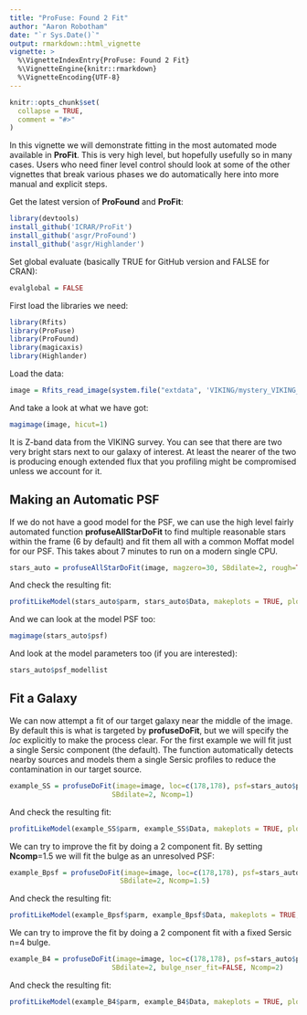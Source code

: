 ```yaml
---
title: "ProFuse: Found 2 Fit"
author: "Aaron Robotham"
date: "`r Sys.Date()`"
output: rmarkdown::html_vignette
vignette: >
  %\VignetteIndexEntry{ProFuse: Found 2 Fit}
  %\VignetteEngine{knitr::rmarkdown}
  %\VignetteEncoding{UTF-8}
---
```


```r
knitr::opts_chunk$set(
  collapse = TRUE,
  comment = "#>"
)
```

In this vignette we will demonstrate fitting in the most automated mode available in **ProFit**. This is very high level, but hopefully usefully so in many cases. Users who need finer level control should look at some of the other vignettes that break various phases we do automatically here into more manual and explicit steps.

Get the latest version of **ProFound** and **ProFit**:

```r
library(devtools)
install_github('ICRAR/ProFit')
install_github('asgr/ProFound')
install_github('asgr/Highlander')
```

Set global evaluate (basically TRUE for GitHub version and FALSE for CRAN):

```r
evalglobal = FALSE
```

First load the libraries we need:

```r
library(Rfits)
library(ProFuse)
library(ProFound)
library(magicaxis)
library(Highlander)
```

Load the data:

```r
image = Rfits_read_image(system.file("extdata", 'VIKING/mystery_VIKING_Z.fits', package="ProFound"))$imDat
```

And take a look at what we have got:

```r
magimage(image, hicut=1)
```

It is Z-band data from the VIKING survey. You can see that there are two very bright stars next to our galaxy of interest. At least the nearer of the two is producing enough extended flux that you profiling might be compromised unless we account for it.

## Making an Automatic PSF

If we do not have a good model for the PSF, we can use the high level fairly automated function **profuseAllStarDoFit** to find multiple reasonable stars within the frame (6 by default) and fit them all with a common Moffat model for our PSF. This takes about 7 minutes to run on a modern single CPU.

```r
stars_auto = profuseAllStarDoFit(image, magzero=30, SBdilate=2, rough=TRUE)
```

And check the resulting fit:

```r
profitLikeModel(stars_auto$parm, stars_auto$Data, makeplots = TRUE, plotchisq = TRUE)
```

And we can look at the model PSF too:

```r
magimage(stars_auto$psf)
```

And look at the model parameters too (if you are interested):

```r
stars_auto$psf_modellist
```

## Fit a Galaxy

We can now attempt a fit of our target galaxy near the middle of the image. By default this is what is targeted by **profuseDoFit**, but we will specify the *loc* explicitly to make the process clear. For the first example we will fit just a single Sersic component (the default). The function automatically detects nearby sources and models them a single Sersic profiles to reduce the contamination in our target source.

```r
example_SS = profuseDoFit(image=image, loc=c(178,178), psf=stars_auto$psf, magzero=30,
                         SBdilate=2, Ncomp=1)
```

And check the resulting fit:

```r
profitLikeModel(example_SS$parm, example_SS$Data, makeplots = TRUE, plotchisq = TRUE)
```

We can try to improve the fit by doing a 2 component fit. By setting **Ncomp**=1.5 we will fit the bulge as an unresolved PSF:

```r
example_Bpsf = profuseDoFit(image=image, loc=c(178,178), psf=stars_auto$psf, magzero=30,
                           SBdilate=2, Ncomp=1.5)
```

And check the resulting fit:

```r
profitLikeModel(example_Bpsf$parm, example_Bpsf$Data, makeplots = TRUE, plotchisq = TRUE)
```

We can try to improve the fit by doing a 2 component fit with a fixed Sersic n=4 bulge.

```r
example_B4 = profuseDoFit(image=image, loc=c(178,178), psf=stars_auto$psf, magzero=30, 
                         SBdilate=2, bulge_nser_fit=FALSE, Ncomp=2)
```

And check the resulting fit:

```r
profitLikeModel(example_B4$parm, example_B4$Data, makeplots = TRUE, plotchisq = TRUE)
```
